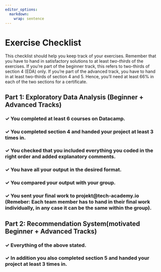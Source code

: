 ```yaml
---
editor_options: 
  markdown: 
    wrap: sentence
---
```


\newpage

# Exercise Checklist

This checklist should help you keep track of your exercises. Remember that you have to hand in satisfactory solutions to at least *two-thirds* of the exercises. If you're part of the beginner track, this refers to two-thirds of section 4 (EDA) only. If you're part of the advanced track, you have to hand in at least two-thirds of  section 4 and 5. Hence, you'll need at least 66% in each of the two sections for a certificate.

## Part 1: Exploratory Data Analysis (Beginner + Advanced Tracks)

### &check;  You completed at least 6 courses on Datacamp.{.unlisted .unnumbered} 
### &check;  You completed section 4 and handed your project at least 3 times in.{.unlisted .unnumbered}
### &check;  You checked that you included everything you coded in the right order and added explanatory comments.{.unlisted .unnumbered} 
### &check;  You have all your output in the desired format.{.unlisted .unnumbered}
### &check;  You compared your output with your group.{.unlisted .unnumbered}
### &check;  You sent your final work to **projekt@tech-academy.io** (Remeber: Each team member has to hand in their final work individually, in any case it can be the same  within the group).{.unlisted .unnumbered}

## Part 2: Recommendation System(motivated Beginner + Advanced Tracks)

### &check;  Everything of the above stated. {.unlisted .unnumbered}
### &check;  **In addition** you also completed section 5 and handed your project at least 3 times in. {.unlisted .unnumbered}
